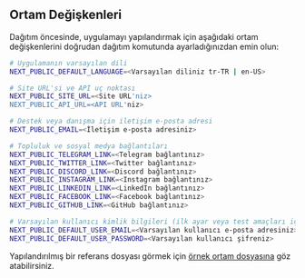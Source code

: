 ## Ortam Değişkenleri

Dağıtım öncesinde, uygulamayı yapılandırmak için aşağıdaki ortam değişkenlerini doğrudan dağıtım komutunda ayarladığınızdan emin olun:

```bash
# Uygulamanın varsayılan dili
NEXT_PUBLIC_DEFAULT_LANGUAGE=<Varsayılan diliniz tr-TR | en-US>

# Site URL'si ve API uç noktası
NEXT_PUBLIC_SITE_URL=<Site URL'niz>
NEXT_PUBLIC_API_URL=<API URL'niz>

# Destek veya danışma için iletişim e-posta adresi
NEXT_PUBLIC_EMAIL=<İletişim e-posta adresiniz>

# Topluluk ve sosyal medya bağlantıları
NEXT_PUBLIC_TELEGRAM_LINK=<Telegram bağlantınız>
NEXT_PUBLIC_TWITTER_LINK=<Twitter bağlantınız>
NEXT_PUBLIC_DISCORD_LINK=<Discord bağlantınız>
NEXT_PUBLIC_INSTAGRAM_LINK=<Instagram bağlantınız>
NEXT_PUBLIC_LINKEDIN_LINK=<LinkedIn bağlantınız>
NEXT_PUBLIC_FACEBOOK_LINK=<Facebook bağlantınız>
NEXT_PUBLIC_GITHUB_LINK=<GitHub bağlantınız>

# Varsayılan kullanıcı kimlik bilgileri (ilk ayar veya test amaçları için)
NEXT_PUBLIC_DEFAULT_USER_EMAIL=<Varsayılan kullanıcı e-posta adresiniz>
NEXT_PUBLIC_DEFAULT_USER_PASSWORD=<Varsayılan kullanıcı şifreniz>
```

Yapılandırılmış bir referans dosyası görmek için [örnek ortam dosyasına](https://github.com/perfect-panel/ppanel-web/blob/main/apps/user/.env.template) göz atabilirsiniz.



<Giscus />
